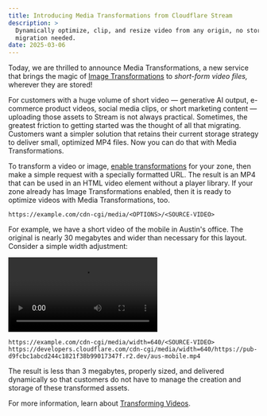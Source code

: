 ```yaml
---
title: Introducing Media Transformations from Cloudflare Stream
description: >
  Dynamically optimize, clip, and resize video from any origin, no storage
  migration needed.
date: 2025-03-06
---
```


Today, we are thrilled to announce Media Transformations, a new service that
brings the magic of [Image Transformations](/images/transform-images/) to
_short-form video files,_ wherever they are stored!

For customers with a huge volume of short video — generative AI output,
e-commerce product videos, social media clips, or short marketing content —
uploading those assets to Stream is not always practical. Sometimes, the
greatest friction to getting started was the thought of all that migrating.
Customers want a simpler solution that retains their current storage strategy to
deliver small, optimized MP4 files. Now you can do that with Media
Transformations.

To transform a video or image,
[enable transformations](/stream/transform-videos/#getting-started) for your
zone, then make a simple request with a specially formatted URL. The result is
an MP4 that can be used in an HTML video element without a player library.
If your zone already has Image Transformations enabled, then it is ready to
optimize videos with Media Transformations, too.

```text title="URL format"
https://example.com/cdn-cgi/media/<OPTIONS>/<SOURCE-VIDEO>
```

For example, we have a short video of the mobile in Austin's office. The
original is nearly 30 megabytes and wider than necessary for this layout.
Consider a simple width adjustment:

<video controls>
	<source src="https://developers.cloudflare.com/cdn-cgi/media/width=640/https://pub-d9fcbc1abcd244c1821f38b99017347f.r2.dev/aus-mobile.mp4" />
</video>

```text title="Example URL"
https://example.com/cdn-cgi/media/width=640/<SOURCE-VIDEO>
https://developers.cloudflare.com/cdn-cgi/media/width=640/https://pub-d9fcbc1abcd244c1821f38b99017347f.r2.dev/aus-mobile.mp4
```

The result is less than 3 megabytes, properly sized, and delivered dynamically
so that customers do not have to manage the creation and storage of these
transformed assets.

For more information, learn about [Transforming Videos](/stream/transform-videos/).

